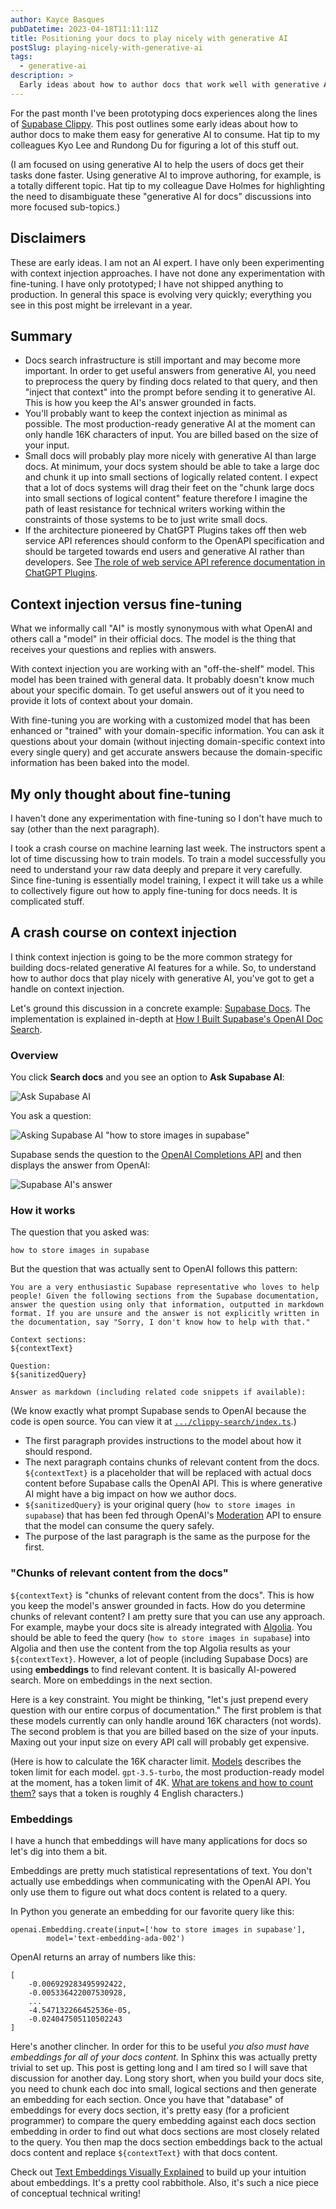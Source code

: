 ```yaml
---
author: Kayce Basques
pubDatetime: 2023-04-18T11:11:11Z
title: Positioning your docs to play nicely with generative AI
postSlug: playing-nicely-with-generative-ai
tags:
  - generative-ai
description: >
  Early ideas about how to author docs that work well with generative AI.
---
```


For the past month I've been prototyping docs experiences along the
lines of [Supabase Clippy]. This post outlines some early ideas about
how to author docs to make them easy for generative AI to consume. Hat tip
to my colleagues Kyo Lee and Rundong Du for figuring a lot of this stuff
out.

(I am focused on using generative AI to help the users of docs get their
tasks done faster. Using generative AI to improve authoring, for example, is
a totally different topic. Hat tip to my colleague Dave Holmes for highlighting
the need to disambiguate these "generative AI for docs" discussions into more
focused sub-topics.)

## Disclaimers

These are early ideas. I am not an AI expert. I have only been experimenting
with context injection approaches. I have not done any experimentation with
fine-tuning. I have only prototyped; I have not shipped anything to
production. In general this space is evolving very quickly; everything you
see in this post might be irrelevant in a year.

## Summary

* Docs search infrastructure is still important and may become more important.
  In order to get useful answers from generative AI, you need to preprocess the
  query by finding docs related to that query, and then "inject that context"
  into the prompt before sending it to generative AI. This is how you keep the AI's
  answer grounded in facts.
* You'll probably want to keep the context injection as minimal as possible. The
  most production-ready generative AI at the moment can only handle 16K characters
  of input. You are billed based on the size of your input.
* Small docs will probably play more nicely with generative AI than large docs.
  At minimum, your docs system should be able to take a large doc and chunk it up
  into small sections of logically related content. I expect that a lot of docs
  systems will drag their feet on the "chunk large docs into small sections of
  logical content" feature therefore I imagine the path of least resistance for
  technical writers working within the constraints of those systems to be to
  just write small docs.
* If the architecture pioneered by ChatGPT Plugins takes off then web service API
  references should conform to the OpenAPI specification and should be targeted
  towards end users and generative AI rather than developers. See
  [The role of web service API reference documentation in ChatGPT Plugins].

## Context injection versus fine-tuning

What we informally call "AI" is mostly synonymous with what OpenAI and others
call a "model" in their official docs. The model is the thing that receives
your questions and replies with answers.

With context injection you are working with an "off-the-shelf" model. This model
has been trained with general data. It probably doesn't know much about your specific
domain. To get useful answers out of it you need to provide it lots of context
about your domain.

With fine-tuning you are working with a customized model that has been
enhanced or "trained" with your domain-specific information. You can ask it
questions about your domain (without injecting domain-specific context into every single query)
and get accurate answers because the domain-specific information has been baked
into the model.

## My only thought about fine-tuning

I haven't done any experimentation with fine-tuning so I don't have much to
say (other than the next paragraph).

I took a crash course on machine learning last week. The instructors
spent a lot of time discussing how to train models. To train a model
successfully you need to understand your raw data deeply and prepare
it very carefully. Since fine-tuning is essentially model training, I
expect it will take us a while to collectively figure out how to apply
fine-tuning for docs needs. It is complicated stuff.

## A crash course on context injection

I think context injection is going to be the more common strategy for building
docs-related generative AI features for a while. So, to understand how to
author docs that play nicely with generative AI, you've got to get a handle
on context injection.

Let's ground this discussion in a concrete example: [Supabase Docs]. The
implementation is explained in-depth at [How I Built Supabase's OpenAI Doc Search].

### Overview

You click **Search docs** and you see an option to **Ask Supabase AI**:

![Ask Supabase AI](/assets/supabase-ai.png)

You ask a question:

![Asking Supabase AI "how to store images in supabase"](/assets/supabase-ai-question.png)

Supabase sends the question to the [OpenAI Completions API] and then
displays the answer from OpenAI:

![Supabase AI's answer](/assets/supabase-ai-answer.png)

### How it works

The question that you asked was:

```
how to store images in supabase
```

But the question that was actually sent to OpenAI follows this pattern:

```
You are a very enthusiastic Supabase representative who loves to help
people! Given the following sections from the Supabase documentation,
answer the question using only that information, outputted in markdown
format. If you are unsure and the answer is not explicitly written in
the documentation, say "Sorry, I don't know how to help with that."

Context sections:
${contextText}

Question:
${sanitizedQuery}

Answer as markdown (including related code snippets if available):
```

(We know exactly what prompt Supabase sends to OpenAI because the code is open source.
You can view it at [`.../clippy-search/index.ts`].)

* The first paragraph provides instructions to the model about how it should respond.
* The next paragraph contains chunks of relevant content from the docs.
  `${contextText}` is a placeholder that will be replaced with actual
  docs content before Supabase calls the OpenAI API. This is where generative
  AI might have a big impact on how we author docs.
* `${sanitizedQuery}` is your original query (`how to store images in supabase`) that
  has been fed through OpenAI's [Moderation] API to ensure that the model can
  consume the query safely.
* The purpose of the last paragraph is the same as the purpose for the first.

### "Chunks of relevant content from the docs"

`${contextText}` is "chunks of relevant content from the docs". This is how you
keep the model's answer grounded in facts. How do you determine chunks of relevant
content? I am pretty sure that you can use any approach. For example, maybe your
docs site is already integrated with [Algolia]. You should be able to feed the
query (`how to store images in supabase`) into Algolia and then use the content
from the top Algolia results as your `${contextText}`. However, a lot of people
(including Supabase Docs) are using **embeddings** to find relevant content. It
is basically AI-powered search. More on embeddings in the next section.

Here is a key constraint. You might be thinking, "let's just prepend every question
with our entire corpus of documentation." The first problem is that these models
currently can only handle around 16K characters (not words). The second problem is that
you are billed based on the size of your inputs. Maxing out your input size on every
API call will probably get expensive.

(Here is how to calculate the 16K character limit. [Models] describes the token limit
for each model. `gpt-3.5-turbo`, the most production-ready model at the moment, has a
token limit of 4K. [What are tokens and how to count them?] says that a token is
roughly 4 English characters.)

### Embeddings

I have a hunch that embeddings will have many applications for docs so let's dig
into them a bit.

Embeddings are pretty much statistical representations of text. You don't
actually use embeddings when communicating with the OpenAI API. You only use them to
figure out what docs content is related to a query.

In Python you generate an embedding for our favorite query like this:

```
openai.Embedding.create(input=['how to store images in supabase'],
        model='text-embedding-ada-002')
```

OpenAI returns an array of numbers like this:

```
[
    -0.006929283495992422,
    -0.005336422007530928,
    ...
    -4.547132266452536e-05,
    -0.024047505110502243
]
```

Here's another clincher. In order for this to be useful *you also must have embeddings
for all of your docs content.* In Sphinx this was actually pretty trivial to set up.
This post is getting long and I am tired so I will save that discussion for another day.
Long story short, when you build your docs site, you need to chunk each doc into small,
logical sections and then generate an embedding for each section.
Once you have that "database" of embeddings for every docs section, it's pretty easy
(for a proficient programmer) to compare the query embedding against each docs section
embedding in order to find out what docs sections are most closely related to the query.
You then map the docs section embeddings back to the actual docs content and replace
`${contextText}` with that docs content.

Check out [Text Embeddings Visually Explained] to build up your intuition about embeddings.
It's a pretty cool rabbithole. Also, it's such a nice piece of conceptual technical writing!

[Supabase Clippy]: https://supabase.com/blog/chatgpt-supabase-docs
[Supabase Docs]: https://supabase.com/docs
[How I Built Supabase's OpenAI Doc Search]: https://youtu.be/Yhtjd7yGGGA
[OpenAI Completions API]: https://platform.openai.com/docs/api-reference/completions
[`.../clippy-search/index.ts`]: https://github.com/supabase/supabase/blob/10003505b4543ce7900646167cc98e0b01d502ef/supabase/functions/clippy-search/index.ts#L110
[Moderation]: https://platform.openai.com/docs/guides/moderation/overview
[Algolia]: https://www.algolia.com/doc/
[What are tokens and how to count them?]: https://help.openai.com/en/articles/4936856-what-are-tokens-and-how-to-count-them
[Models]: https://platform.openai.com/docs/models/overview
[The role of web service API reference documentation in ChatGPT Plugins]: /posts/chatgpt-plugins
[Text Embeddings Visually Explained]: https://txt.cohere.ai/text-embeddings/
